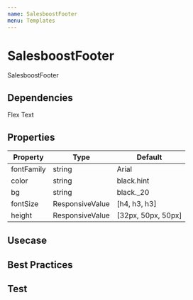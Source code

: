 ```yaml
---
name: SalesboostFooter
menu: Templates
---
```



# SalesboostFooter

SalesboostFooter

## Dependencies
<App>
<Flex>
<Chip bg="blue.deep" color="#FFF" mx={1}>Flex</Chip>
<Chip bg="blue.royal" color="#FFF" mx={1}>Text</Chip>
</Flex>
</App>

## Properties

|Property|Type|Default|
|-|-|-|
|fontFamily | string | Arial |
|color | string | black.hint |
|bg | string | black._20 |
|fontSize | ResponsiveValue | [h4, h3, h3] |
|height | ResponsiveValue | [32px, 50px, 50px] |



## Usecase

<Playground>
  <App>
    <SalesboostFooter />
    <SalesboostFooter color="black.hint" bg="black.half" fontSize={["h5", "h4", "h3"]}/>
    <SalesboostFooter fontFamily="serif" height={["40px", "60px", "70px"]}/>
  </App>
</Playground>

## Best Practices


## Test